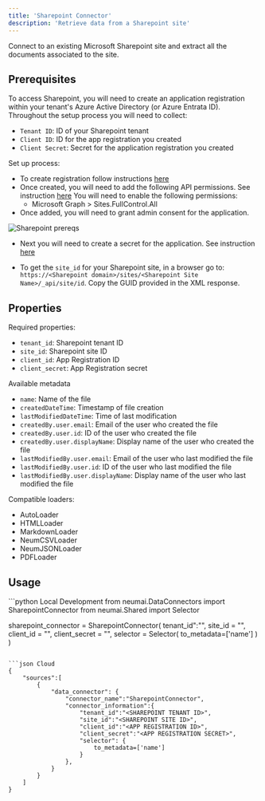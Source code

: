 ```yaml
---
title: 'Sharepoint Connector'
description: 'Retrieve data from a Sharepoint site'
---
```


Connect to an existing Microsoft Sharepoint site and extract all the documents associated to the site.

## Prerequisites

To access Sharepoint, you will need to create an application registration within your tenant's Azure Active Directory (or Azure Entrata ID). Throughout the setup process you will need to collect:

- `Tenant ID`: ID of your Sharepoint tenant
- `Client ID`: ID for the app registration you created
- `Client Secret`: Secret for the application registration you created

Set up process:

- To create registration follow instructions [here](https://learn.microsoft.com/en-us/azure/active-directory/external-identities/customers/how-to-register-ciam-app?tabs=graphapi)
- Once created, you will need to add the following API permissions. See instruction [here](https://learn.microsoft.com/en-us/azure/active-directory/external-identities/customers/how-to-register-ciam-app?tabs=graphapi#grant-api-access-to-your-application) You will need to enable the following permissions:
  - Microsoft Graph > Sites.FullControl.All
- Once added, you will need to grant admin consent for the application.

<img
  className="rounded-lg"
  src="/images/Sharepoint-prereq.png"
  alt="Sharepoint prereqs"
/>

- Next you will need to create a secret for the application. See instruction [here](https://learn.microsoft.com/en-us/azure/active-directory/external-identities/customers/how-to-register-ciam-app?tabs=graphapi#create-a-client-secret-1)

- To get the `site_id` for your Sharepoint site, in a browser go to: `https://<Sharepoint domain>/sites/<Sharepoint Site Name>/_api/site/id`. Copy the GUID provided in the XML response.

## Properties

Required properties:
- `tenant_id`: Sharepoint tenant ID
- `site_id`: Sharepoint site ID
- `client_id`: App Registration ID
- `client_secret`: App Registration secret

Available metadata
- `name`: Name of the file
- `createdDateTime`: Timestamp of file creation
- `lastModifiedDateTime`: Time of last modification
- `createdBy.user.email`: Email of the user who created the file
- `createdBy.user.id`: ID of the user who created the file
- `createdBy.user.displayName`: Display name of the user who created the file
- `lastModifiedBy.user.email`: Email of the user who last modified the file
- `lastModifiedBy.user.id`: ID of the user who last modified the file
- `lastModifiedBy.user.displayName`: Display name of the user who last modified the file

Compatible loaders:
- AutoLoader
- HTMLLoader
- MarkdownLoader
- NeumCSVLoader
- NeumJSONLoader
- PDFLoader

## Usage

<CodeGroup>
```python Local Development
from neumai.DataConnectors import SharepointConnector
from neumai.Shared import Selector

sharepoint_connector =  SharepointConnector(
    tenant_id":"<SHAREPOINT TENANT ID>",
    site_id = "<SHAREPOINT SITE ID>",    
    client_id = "<APP REGISTRATION ID>",
    client_secret = "<APP REGISTRATION SECRET>",
    selector = Selector(
        to_metadata=['name']
    )
)
```

```json Cloud
{
    "sources":[
        {
            "data_connector": {
                "connector_name":"SharepointConnector",
                "connector_information":{
                    "tenant_id":"<SHAREPOINT TENANT ID>",
                    "site_id":"<SHAREPOINT SITE ID>",
                    "client_id":"<APP REGISTRATION ID>",
                    "client_secret":"<APP REGISTRATION SECRET>",
                    "selector": {
                        to_metadata=['name']
                    }
                },
            }
        }
    ]
}
```

</CodeGroup>